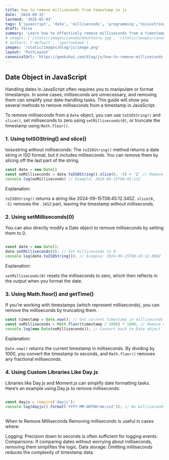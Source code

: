 ```yaml
---
title: how to remove milliseconds from timestamp in js
date: '2024-09-15'
lastmod: '2025-02-03'
tags: ['javascript', 'date', 'milliseconds', 'programming','toisostring without milliseconds']
draft: false
summary: 'Learn how to effectively remove milliseconds from a timestamp in JavaScript using methods like toISOString(), setMilliseconds(0), and Math.floor().'
# images: ['/static/images/canada/mountains.jpg', '/static/images/canada/toronto.jpg']
# authors: ['default', 'sparrowhawk']
images: '/static/images/blog/js/image.png'
layout: 'PostLayout'
canonicalUrl: 'https://geekskai.com/blog/js/how-to-remove-milliseconds-from-timestamp-in-js/'
---
```



## Date Object in JavaScript
Handling dates in JavaScript often requires you to manipulate or format timestamps. In some cases, milliseconds are unnecessary, and removing them can simplify your date-handling tasks. This guide will show you several methods to remove milliseconds from a timestamp in JavaScript.

To remove milliseconds from a `Date` object, you can use `toISOString()` and `slice()`, set milliseconds to zero using `setMilliseconds(0)`, or truncate the timestamp using `Math.floor()`.


### 1. Using toISOString() and slice()

toisostring without milliseconds: The `toISOString()` method returns a date string in ISO format, but it includes milliseconds. You can remove them by slicing off the last part of the string.

```javascript
const date = new Date()
const noMilliseconds = date.toISOString().slice(0, -5) + 'Z' // Remove milliseconds
console.log(noMilliseconds) // Example: 2024-09-15T08:45:12Z
```

Explanation:

`toISOString()` returns a string like 2024-09-15T08:45:12.345Z.
`slice(0, -5)` removes the `.345Z` part, leaving the timestamp without milliseconds.

### 2. Using setMilliseconds(0)

You can also directly modify a Date object to remove milliseconds by setting them to 0.

```javascript

const date = new Date();
date.setMilliseconds(0); // Set milliseconds to 0
console.log(date.toISOString()); // Example: 2024-09-15T08:45:12.000Z
```

Explanation:

`setMilliseconds(0)` resets the milliseconds to zero, which then reflects in the output when you format the date.

### 3. Using Math.floor() and getTime()
If you’re working with timestamps (which represent milliseconds), you can remove the milliseconds by truncating them.

```javascript
const timestamp = Date.now(); // Get current timestamp in milliseconds
const noMilliseconds = Math.floor(timestamp / 1000) * 1000; // Remove milliseconds
console.log(new Date(noMilliseconds)); // Convert back to Date object

```
Explanation:

`Date.now()` returns the current timestamp in milliseconds.
By dividing by 1000, you convert the timestamp to seconds, and `Math.floor()` removes any fractional milliseconds.


### 4. Using Custom Libraries Like Day.js
Libraries like Day.js and Moment.js can simplify date formatting tasks. Here’s an example using Day.js to remove milliseconds:

```javascript

const dayjs = require('dayjs');
console.log(dayjs().format('YYYY-MM-DDTHH:mm:ssZ')); // No milliseconds
    
```
When to Remove Milliseconds
Removing milliseconds is useful in cases where:

Logging: Precision down to seconds is often sufficient for logging events.
Comparisons: If comparing dates without worrying about milliseconds, removing them simplifies the logic.
Data storage: Omitting milliseconds reduces the complexity of timestamp data.











